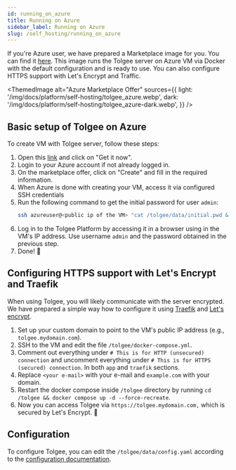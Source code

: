 ```yaml
---
id: running_on_azure
title: Running on Azure
sidebar_label: Running on Azure
slug: /self_hosting/running_on_azure
---
```


If you're Azure user, we have prepared a Marketplace image for you. You can find it [here](https://azuremarketplace.microsoft.com/en-us/marketplace/apps/tolgee.azure-vitual-machine?tab=Overview).
This image runs the Tolgee server on Azure VM via Docker with the default configuration and is ready to use.
You can also configure HTTPS support with Let's Encrypt and Traffic.


<ThemedImage
  alt="Azure Marketplace Offer"
  sources={{
    light: '/img/docs/platform/self-hosting/tolgee_azure.webp',
    dark: '/img/docs/platform/self-hosting/tolgee_azure-dark.webp',
  }}
/>

## Basic setup of Tolgee on Azure
To create VM with Tolgee server, follow these steps:
1. Open this [link](https://azuremarketplace.microsoft.com/en-us/marketplace/apps/tolgee.azure-vitual-machine?tab=Overview) and click on "Get it now".
2. Login to your Azure account if not already logged in.
3. On the marketplace offer, click on "Create" and fill in the required information.
4. When Azure is done with creating your VM, access it via configured SSH credentials
5. Run the following command to get the initial password for user `admin`:
   ```bash
   ssh azureuser@<public ip of the VM> "cat /tolgee/data/initial.pwd && echo"
   ```
6. Log in to the Tolgee Platform by accessing it in a browser using in the VM's IP address. Use username `admin` and the password obtained in the previous step.
7. Done! 🎉

## Configuring HTTPS support with Let's Encrypt and Traefik
When using Tolgee, you will likely communicate with the server encrypted. We have prepared a simple way how
to configure it using [Traefik](https://traefik.io/traefik/) and [Let's encrypt](https://letsencrypt.org/).

1. Set up your custom domain to point to the VM's public IP address (e.g., `tolgee.mydomain.com`).
2. SSH to the VM and edit the file `/tolgee/docker-compose.yml`.
3. Comment out everything under `# This is for HTTP (unsecured) connection`
and uncomment everything under `# This is for HTTPS (secured) connection`. In both `app` and `traefik` sections.
4. Replace `<your e-mail>` with your e-mail and `example.com` with your domain.
5. Restart the docker compose inside `/tolgee` directory by running `cd /tolgee && docker compose up -d --force-recreate`.
6. Now you can access Tolgee via `https://tolgee.mydomain.com,` which is secured by Let's Encrypt. 🎉

## Configuration
To configure Tolgee, you can edit the `/tolgee/data/config.yaml` according to the [configuration documentation](/platform/self_hosting/configuration).
